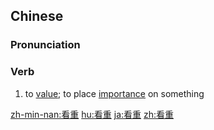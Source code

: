 ==Chinese==
{{zh-forms}}

===Pronunciation===
{{zh-pron
|m=kànzhòng
|c=hon3 zung6
|h=pfs=khon-chhung/khon-chhûng
|mn=khòaⁿ-tāng/khòaⁿ-tiōng
|cat=v
}}

===Verb===
{{zh-verb}}

# to [[value]]; to place [[importance]] on something

[[zh-min-nan:看重]]
[[hu:看重]]
[[ja:看重]]
[[zh:看重]]